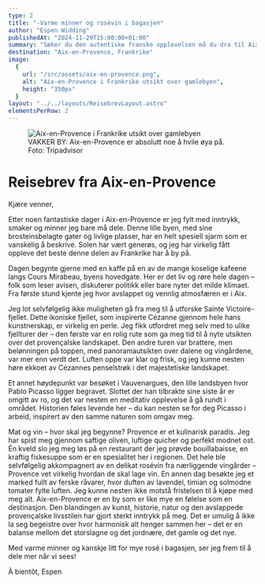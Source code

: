 ```yaml
---
type: 2
title: "-Varme minner og rosévin i bagasjen"
author: "Espen Widding"
publishedAt: "2024-11-29T15:00:00+01:00"
summary: "Søker du den autentiske franske opplevelsen må du dra til Aix-en-Provence."
destination: "Aix-en-Provence, Frankrike"
image:
  {
    url: "/src/assets/aix-en-provence.png",
    alt: "Aix-en-Provence i Frankrike utsikt over gamlebyen",
    height: "350px"
  }
layout: "../../layouts/ReisebrevLayout.astro"
elementsPerRow: 2
---
```


<figure style={{ width: "100%" }}>
  <img src={AixEnProvence.src} alt="Aix-en-Provence i Frankrike utsikt over gamlebyen" />
  <figcaption style={{ color: "#666", width: "100%" }}>VAKKER BY: Aix-en-Provence er absolutt noe å hvile øya på. Foto: Tripadvisor</figcaption>
</figure>

# Reisebrev fra Aix-en-Provence

Kjære venner,

Etter noen fantastiske dager i Aix-en-Provence er jeg fylt med inntrykk, smaker og minner jeg bare må dele. Denne lille byen, med sine brosteinsbelagte gater og livlige plasser, har en helt spesiell sjarm som er vanskelig å beskrive. Solen har vært generøs, og jeg har virkelig fått oppleve det beste denne delen av Frankrike har å by på.

Dagen begynte gjerne med en kaffe på en av de mange koselige kafeene langs Cours Mirabeau, byens hovedgate. Her er det liv og røre hele dagen – folk som leser avisen, diskuterer politikk eller bare nyter det milde klimaet. Fra første stund kjente jeg hvor avslappet og vennlig atmosfæren er i Aix.

Jeg lot selvfølgelig ikke muligheten gå fra meg til å utforske Sainte Victoire-fjellet. Dette ikoniske fjellet, som inspirerte Cézanne gjennom hele hans kunstnerskap, er virkelig en perle. Jeg fikk utfordret meg selv med to ulike fjellturer der – den første var en rolig rute som ga meg tid til å nyte utsikten over det provençalske landskapet. Den andre turen var brattere, men belønningen på toppen, med panoramautsikten over dalene og vingårdene, var mer enn verdt det. Luften oppe var klar og frisk, og jeg kunne nesten høre ekkoet av Cézannes penselstrøk i det majestetiske landskapet.

Et annet høydepunkt var besøket i Vauvenargues, den lille landsbyen hvor Pablo Picasso ligger begravet. Slottet der han tilbrakte sine siste år er omgitt av ro, og det var nesten en meditativ opplevelse å gå rundt i området. Historien føles levende her – du kan nesten se for deg Picasso i arbeid, inspirert av den samme naturen som omgav meg.

Mat og vin – hvor skal jeg begynne? Provence er et kulinarisk paradis. Jeg har spist meg gjennom saftige oliven, luftige quicher og perfekt modnet ost. Én kveld slo jeg meg løs på en restaurant der jeg prøvde bouillabaisse, en kraftig fiskesuppe som er en spesialitet her i regionen. Det hele ble selvfølgelig akkompagnert av en delikat rosévin fra nærliggende vingårder – Provence vet virkelig hvordan de skal lage vin. En annen dag besøkte jeg et marked fullt av ferske råvarer, hvor duften av lavendel, timian og solmodne tomater fylte luften. Jeg kunne nesten ikke motstå fristelsen til å kjøpe med meg alt.
Aix-en-Provence er en by som er like mye en følelse som en destinasjon. Den blandingen av kunst, historie, natur og den avslappede provençalske livsstilen har gjort sterkt inntrykk på meg. Det er umulig å ikke la seg begeistre over hvor harmonisk alt henger sammen her – det er en balanse mellom det storslagne og det jordnære, det gamle og det nye.

Med varme minner og kanskje litt for mye rosé i bagasjen, ser jeg frem til å dele mer når vi sees!

À bientôt, Espen
